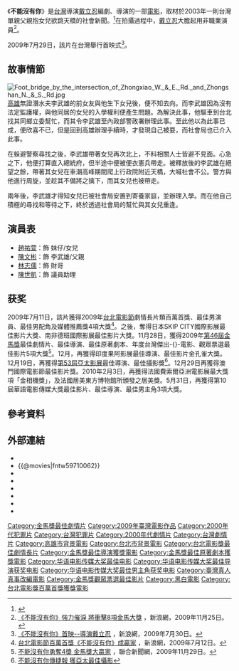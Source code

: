 {{Otheruses|subject=台灣電影|other=其他名為'''不能沒有你'''之作品}}
{{Infobox Film
| name          = 不能沒有你
| image         = 不能沒有你.jpg
| caption       = 電影海報
| director      = [[戴立忍|戴立忍]]
| producer      = 戴立忍
| producer_2    = 戴立忍
| writer        = 戴立忍
| starring      = {{plainlist |
* [[陳文彬|陳文彬]]
* [[趙祐萱|趙祐萱]]
* [[林志儒|林志儒]]
}}
| music         = {{plainlist |
* [[蔭山征彥|蔭山征彥]]
* [[劉佳林|劉佳林]]
}}
| cinematography = 張祥昱
| editing       = 戴立忍
| studio        = {{plainlist |
* 光之路電影公司
* 派對園電影有限公司
}}
| runtime       = 92分鐘
| country       = {{台灣電影產地}}
| language      = [[現代標準漢語|國語]]、[[閩南語|閩南語]]、[[客家语|客家语]]
| released      = {{Film date|2009|8|14|臺灣|2009|12|24|新加坡|2010|2|4|香港|2010|10|27|法國}}
| distributor   = 原子映像有限公司
| issue_date    = 
| sarft_id      = 
| budget        = [[新臺幣|新臺幣]]400萬元
| gross         = 新臺幣982萬元
}}

《'''不能沒有你'''》是[[台灣|台灣]]導演[[戴立忍|戴立忍]]編劇、導演的一部[[電影|電影]]，取材於2003年一則台灣單親父親抱女兒欲跳天橋的社會新聞。<ref>{{cite web|title=挾女兒欲跳天橋自殺 員警制伏|url=http://www.epochtimes.com/b5/3/4/12/n299403.htm|publisher=大紀元電子報|date=2003-04-12|access-date=2015-05-23|archive-date=2020-11-07|archive-url=https://web.archive.org/web/20201107160645/https://www.epochtimes.com/b5/3/4/12/n299403.htm}}</ref>在拍攝過程中，[[戴立忍|戴立忍]]大膽起用非職業演員<ref>[http://ent.sina.com.cn/m/c/2009-11-25/07202784042.shtml 《不能沒有你》強力催淚 將衝擊8項金馬大獎] {{Wayback|url=http://ent.sina.com.cn/m/c/2009-11-25/07202784042.shtml |date=20201003180412 }}，新浪網，2009年11月25日。</ref>。

2009年7月29日，該片在台灣舉行首映式<ref>[http://ent.sina.com.cn/m/p/2009-07-30/15272631486.shtml 《不能沒有你》首映--導演戴立忍] {{Wayback|url=http://ent.sina.com.cn/m/p/2009-07-30/15272631486.shtml |date=20201003190726 }}，新浪網，2009年7月30日。</ref>。

==故事情節==
[[File:Foot_bridge_by_the_intersection_of_Zhongxiao_W._&_E._Rd._and_Zhongshan_N._&_S._Rd.jpg|thumb]]
[[高雄|高雄]]無證潛水夫李武雄的前女友與他生下女兒後，便不知去向。而李武雄因為沒有法定監護權，與他同居的女兒的入學權利便產生問題。為解決此事，他驅車到台北找其同鄉立委幫忙，而其令李武雄至內政部警政署辦理此事。至此他以為此事已成，便欣喜不已，但是回到高雄辦理手續時，才發現自己被耍，而社會局也已介入此事。

在躲避警察尋找之後，李武雄帶著女兒再次北上，不料相關人士皆避不見面。心急之下，他便打算直入總統府，但半途中便被便衣憲兵帶走。被釋放後的李武雄在絕望之餘，帶著其女兒在車潮高峰期間爬上行政院附近天橋，大喊社會不公。警方與他進行周旋，並趁其不備將之擒下，而其女兒也被帶走。

兩年後，李武雄才得知女兒已被社會局安置到寄養家庭，並辦理入學。而在他自己積極的尋找和等待之下，終於透過社會局的幫忙與其女兒重逢。

==演員表==
*[[趙祐萱|趙祐萱]]：飾 妹仔/女兒
*[[陳文彬|陳文彬]]：飾 李武雄/父親
*[[林志儒|林志儒]]：飾 財哥
*[[陳世凱|陳世凱]]：飾 議員助理

==获奖==
2009年7月11日，該片獲得2009年[[台北電影節|台北電影節]]劇情長片類百萬首獎、最佳男演員、最佳男配角及媒體推薦獎4項大獎<ref>[http://ent.sina.com.cn/m/c/2009-07-12/02102606806.shtml 台北電影節百萬首獎《不能沒有你》成贏家] {{Wayback|url=http://ent.sina.com.cn/m/c/2009-07-12/02102606806.shtml |date=20201003203730 }}，新浪網，2009年7月12日。</ref>。之後，奪得日本SKIP CITY國際影展最佳影片大獎、南非德班國際影展最佳影片大獎。11月28日，獲得2009年[[第46屆金馬獎|第46屆金馬獎]]最佳劇情片、最佳導演、最佳原著劇本、年度台灣傑出-{}-電影、觀眾票選最佳影片5項大獎<ref>[http://udn.com/NEWS/ENTERTAINMENT/ENTS2/5278363.shtml 不能沒有你勇奪4獎 金馬獎大贏家] {{Webarchive|url=https://archive.is/20120718211346/http://udn.com/NEWS/ENTERTAINMENT/ENTS2/5278363.shtml|date=2012-07-18}}，聯合新聞網，2009年11月29日。</ref>。12月，再獲得印度果阿影展最佳導演、最佳影片金孔雀大獎。12月19日，再獲得[[第53屆亞太影展|第53屆亞太影展]]最佳導演、最佳攝影獎<ref>[http://tw.news.yahoo.com/article/url/d/a/091219/5/1x9e3.html 不能沒有你傳捷報 獲亞太最佳攝影]{{dead link|date=2017年11月|bot=InternetArchiveBot|fix-attempted=yes}}</ref>。12月29日再獲得澳門國際電影節最佳影片獎。2010年2月3日，再獲得法國費索爾亞洲電影展最大獎項「金相機獎」，及法國居美東方博物館所頒發之居美獎。5月31日，再獲得第10屆華語電影傳媒大獎最佳影片、最佳導演、最佳男主角3項大獎。

==參考資料==
<div class="references-small">
<references />
</div>

==外部連結==
{{Wikiquote}}
*{{Yahoomovie id|3090}}
*{{@movies|fntw59710062}}
*{{douban}}
*{{Mtime|98726}}
*{{Amg movie|484477}}
*{{rotten-tomatoes|no-puedo-vivir-sin-ti}}
*{{hkmdb title|13875}}
*{{imdb title|1456584}}

{{start box}}
{{succession box|[[投名狀|投名狀]]|[[當愛來的時候|當愛來的時候]]|[[金馬獎|金馬獎]]最佳劇情片|2009年}}
{{end box}}

{{金馬獎最佳劇情片|第46屆}}
{{金馬獎最佳原著劇本|第46屆}}
{{金馬獎觀眾票選最佳影片|第46屆}}
{{台北電影獎最佳劇情片}}
{{台北電影獎百萬首獎影片}}
{{台北電影獎媒體推薦}}
{{华语电影传媒大奖最佳电影|第10屆}}
{{影史百大華語電影}}
{{青年電影手冊華語十佳頒獎典禮華語十佳電影}}
[[Category:金馬獎最佳劇情片|Category:金馬獎最佳劇情片]]
[[Category:2009年臺灣電影作品|Category:2009年臺灣電影作品]]
[[Category:2000年代犯罪片|Category:2000年代犯罪片]]
[[Category:台灣犯罪片|Category:台灣犯罪片]]
[[Category:2000年代劇情片|Category:2000年代劇情片]]	
[[Category:台灣劇情片|Category:台灣劇情片]]
[[Category:高雄市背景電影|Category:高雄市背景電影]]
[[Category:台北市背景電影|Category:台北市背景電影]]
[[Category:台北電影獎最佳劇情長片|Category:台北電影獎最佳劇情長片]]
[[Category:金馬獎最佳導演獲獎電影|Category:金馬獎最佳導演獲獎電影]]
[[Category:金馬獎最佳原著劇本獲獎電影|Category:金馬獎最佳原著劇本獲獎電影]]
[[Category:华语电影传媒大奖最佳电影|Category:华语电影传媒大奖最佳电影]]
[[Category:华语电影传媒大奖最佳导演获奖电影|Category:华语电影传媒大奖最佳导演获奖电影]]
[[Category:华语电影传媒大奖最佳男主角获奖电影|Category:华语电影传媒大奖最佳男主角获奖电影]]
[[Category:臺灣真人真事改編電影|Category:臺灣真人真事改編電影]]
[[Category:金馬獎觀眾票選最佳影片|Category:金馬獎觀眾票選最佳影片]]
[[Category:黑白電影|Category:黑白電影]]
[[Category:台北電影獎百萬首獎獲獎電影|Category:台北電影獎百萬首獎獲獎電影]]